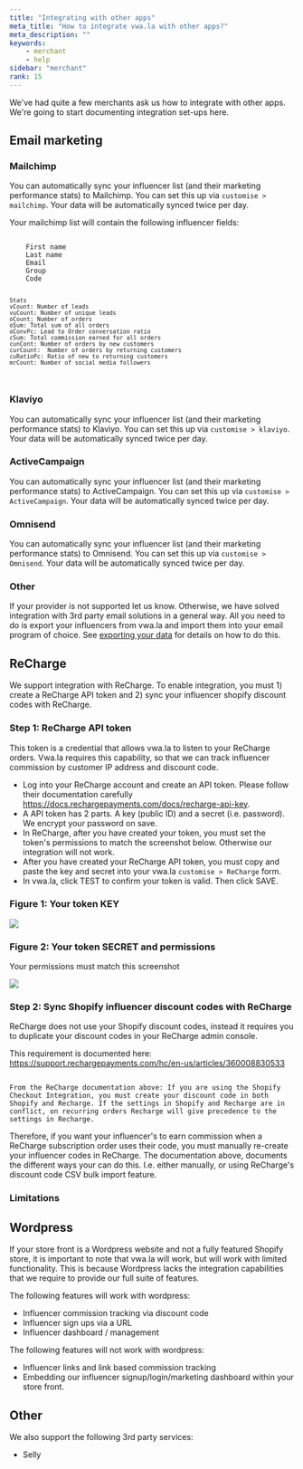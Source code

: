 ```yaml
---
title: "Integrating with other apps"
meta_title: "How to integrate vwa.la with other apps?"
meta_description: ""
keywords:
    - merchant
    - help
sidebar: "merchant"
rank: 15
---
```

We've had quite a few merchants ask us how to integrate with other apps. We're going to start documenting integration set-ups here.

## Email marketing

### Mailchimp

You can automatically sync your influencer list (and their marketing performance stats) to Mailchimp. You can set this up via `customise > mailchimp`. Your data will be automatically synced twice per day.

Your mailchimp list will contain the following influencer fields:

<code>
    First name
    Last name 
    Email
    Group
    Code

    Stats
    vCount: Number of leads
    vuCount: Number of unique leads
    oCount: Number of orders
    oSum: Total sum of all orders
    oConvPc: Lead to Order conversation ratio
    cSum: Total commission earned for all orders
    cunCont: Number of orders by new customers
    curCount:  Number of orders by returning customers
    cuRatioPc: Ratio of new to returning customers 
    mrCount: Number of social media followers
</code>

### Klaviyo

You can automatically sync your influencer list (and their marketing performance stats) to Klaviyo. You can set this up via `customise > klaviyo`. Your data will be automatically synced twice per day.

### ActiveCampaign

You can automatically sync your influencer list (and their marketing performance stats) to ActiveCampaign. You can set this up via `customise > ActiveCampaign`. Your data will be automatically synced twice per day.

### Omnisend

You can automatically sync your influencer list (and their marketing performance stats) to Omnisend. You can set this up via `customise > Omnisend`. Your data will be automatically synced twice per day.

### Other

If your provider is not supported let us know. Otherwise, we have solved integration with 3rd party email solutions in a general way. All you need to do is export your influencers from vwa.la and import them into your email program of choice. See [exporting your data](/merchant/exporting-your-data/) for details on how to do this.

## ReCharge

We support integration with ReCharge. To enable integration, you must 1) create a ReCharge API token and 2) sync your influencer shopify discount codes with ReCharge. 

### Step 1: ReCharge API token
This token is a credential that allows vwa.la to listen to your ReCharge orders. Vwa.la requires this capability, so that we can track influencer commission by customer IP address and discount code.

- Log into your ReCharge account and create an API token. Please follow their documentation carefully https://docs.rechargepayments.com/docs/recharge-api-key. 
- A API token has 2 parts. A key (public ID) and a secret (i.e. password). We encrypt your password on save.
- In ReCharge, after you have created your token, you must set the token's permissions to match the screenshot below. Otherwise our integration will not work.
- After you have created your ReCharge API token, you must copy and paste the key and secret into your vwa.la `customise > ReCharge` form. 
- In vwa.la, click TEST to confirm your token is valid. Then click SAVE. 

### Figure 1: Your token KEY

![](../../images/merchant/recharge-token-key.png)

### Figure 2: Your token SECRET and permissions

Your permissions must match this screenshot

![](../../images/merchant/recharge-token-secret.png)

### Step 2: Sync Shopify influencer discount codes with ReCharge

ReCharge does not use your Shopify discount codes, instead it requires you to duplicate your discount codes in your ReCharge admin console. 

This requirement is documented here: https://support.rechargepayments.com/hc/en-us/articles/360008830533

<code>
From the ReCharge documentation above: If you are using the Shopify Checkout Integration, you must create your discount code in both Shopify and Recharge. If the settings in Shopify and Recharge are in conflict, on recurring orders Recharge will give precedence to the settings in Recharge.
</code>

Therefore, if you want your influencer's to earn commission when a ReCharge subscription order uses their code, you must manually re-create your influencer codes in ReCharge. The documentation above, documents the different ways your can do this. I.e. either manually, or using ReCharge's discount code CSV bulk import feature.


### Limitations


## Wordpress

If your store front is a Wordpress website and not a fully featured Shopify store, it is important to note that vwa.la will work, but will work with limited functionality. This is because Wordpress lacks the integration capabilities that we require to provide our full suite of features. 

The following features will work with wordpress:

- Influencer commission tracking via discount code
- Influencer sign ups via a URL
- Influencer dashboard / management 

The following features will not work with wordpress:

- Influencer links and link based commission tracking
- Embedding our influencer signup/login/marketing dashboard within your store front. 

## Other
We also support the following 3rd party services:

- Selly
